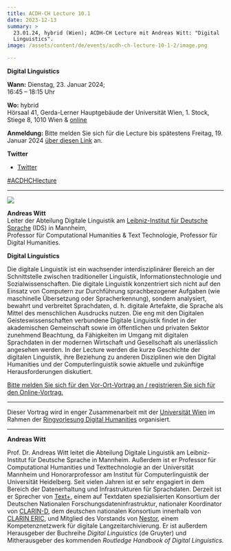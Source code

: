 ```yaml
---
title: ACDH-CH Lecture 10.1
date: 2023-12-13
summary: >
  23.01.24, hybrid (Wien); ACDH-CH Lecture mit Andreas Witt: "Digital
  Linguistics".
image: /assets/content/de/events/acdh-ch-lecture-10-1-2/image.png

---
```


**Digital Linguistics**

**Wann:** Dienstag, 23. Januar 2024;\
16:45 – 18:15 Uhr

**Wo:** hybrid\
Hörsaal 41, Gerda-Lerner Hauptgebäude der Universität Wien, 1. Stock, Stiege 8, 1010 Wien & [online](https://ustream.univie.ac.at/paella/ui/watch.html?id=cda9ff69-20c5-45f3-bc72-7896376b7838)

**Anmeldung:** Bitte melden Sie sich für die Lecture bis spätestens Freitag, 19. Januar 2024 [über diesen Link](https://www.oeaw.ac.at/acdh/events/registration/acdh-ch-lecture) an.

**Twitter**

* [Twitter](https://twitter.com/AtClariah)

[#ACDHCHlecture](https://twitter.com/search?q=%23ACDHCHLecture\&src=typed_query)

***

![](/assets/content/de/events/acdh-ch-lecture-10-1-2/andreas-witt.jpg)

**Andreas Witt**\
Leiter der Abteilung Digitale Linguistik am [Leibniz-Institut für Deutsche Sprache](https://www.ids-mannheim.de/digspra/personal/witt/) (IDS) in Mannheim,\
Professor für Computational Humanities & Text Technologie, Professor für Digital Humanities.

**Digital Linguistics**

Die digitale Linguistik ist ein wachsender interdisziplinärer Bereich an der Schnittstelle zwischen traditioneller Linguistik, Informationstechnologie und Sozialwissenschaften. Die digitale Linguistik konzentriert sich nicht auf den Einsatz von Computern zur Durchführung sprachbezogener Aufgaben (wie maschinelle Übersetzung oder Spracherkennung), sondern analysiert, bewahrt und verbreitet Sprachdaten, d. h. digitale Artefakte, die Sprache als Mittel des menschlichen Ausdrucks nutzen. Die eng mit den Digitalen Geisteswissenschaften verbundene Digitale Linguistik findet in der akademischen Gemeinschaft sowie im öffentlichen und privaten Sektor zunehmend Beachtung, da Fähigkeiten im Umgang mit digitalen Sprachdaten in der modernen Wirtschaft und Gesellschaft als unerlässlich angesehen werden. In der Lecture werden die kurze Geschichte der digitalen Linguistik, ihre Beziehung zu anderen Disziplinen wie den Digital Humanities und der Computerlinguistik sowie aktuelle und zukünftige Herausforderungen diskutiert.

[Bitte melden Sie sich für den Vor-Ort-Vortrag an / registrieren Sie sich für den Online-Vortrag.](https://www.oeaw.ac.at/acdh/events/registration/acdh-ch-lecture)

***

Dieser Vortrag wird in enger Zusammenarbeit mit der [Universität Wien](https://acdh.univie.ac.at/) im Rahmen der [Ringvorlesung Digital Humanities](/de/events/ringvorlesung-digital-humanities-23-24/) organisiert.

***

**Andreas Witt**

Prof. Dr. Andreas Witt leitet die Abteilung Digitale Linguistik am Leibniz-Institut für Deutsche Sprache in Mannheim. Außerdem ist er Professor für Computational Humanities und Texttechnologie an der Universität Mannheim und Honorarprofessor am Institut für Computerlinguistik der Universität Heidelberg. Seit vielen Jahren ist er sehr engagiert in dem Bereich der Datenerhaltung und Infrastrukturen für Sprachdaten. Derzeit ist er Sprecher von [Text+](https://text-plus.org/), einem auf Textdaten spezialisierten Konsortium der Deutschen Nationalen Forschungsdateninfrastruktur, nationaler Koordinator von [CLARIN-D](https://www.clarin-d.net/de/), dem deutschen nationalen Konsortium innerhalb von [CLARIN ERIC](https://www.clarin.eu/), und Mitglied des Vorstands von [Nestor](https://www.langzeitarchivierung.de/Webs/nestor/DE/Home/home_node.html), einem Kompetenznetzwerk für digitale Langzeitarchivierung. Er ist außerdem Herausgeber der Buchreihe *Digital Linguistics* (de Gruyter) und Mitherausgeber des kommenden *Routledge Handbook of Digital Linguistics.*
